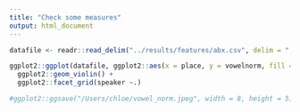 ```yaml
---
title: "Check some measures"
output: html_document
---
```

```r
datafile <- readr::read_delim("../results/features/abx.csv", delim = ",")

ggplot2::ggplot(datafile, ggplot2::aes(x = place, y = vowelnorm, fill = type)) +
  ggplot2::geom_violin() + 
  ggplot2::facet_grid(speaker ~.)

#ggplot2::ggsave("/Users/chloe/vowel_norm.jpeg", width = 8, height = 5)
```

